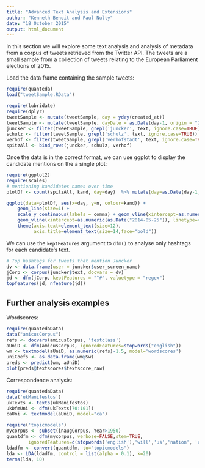 ```yaml
---
title: "Advanced Text Analysis and Extensions"
author: "Kenneth Benoit and Paul Nulty"
date: "18 October 2015"
output: html_document
---
```


In this section we will explore some text analysis and analysis of metadata from a corpus of tweets retrieved from the Twitter API. The tweets are a small sample from a collection of tweets relating to the European Parliament elections of 2015.

Load the data frame containing the sample tweets:

```r
require(quanteda)
load("tweetSample.RData")
```


```r
require(lubridate)
require(dplyr)
tweetSample <- mutate(tweetSample, day = yday(created_at))
tweetSample <- mutate(tweetSample, dayDate = as.Date(day-1, origin = "2014-01-01"))
juncker <- filter(tweetSample, grepl('juncker', text, ignore.case=TRUE)) %>% mutate(kand='Juncker')
schulz <- filter(tweetSample, grepl('schulz', text, ignore.case=TRUE))  %>% mutate(kand='Schulz')
verhof <- filter(tweetSample, grepl('verhofstadt', text, ignore.case=TRUE)) %>% mutate(kand='Verhofstadt')
spitzAll <- bind_rows(juncker, schulz, verhof)

```

Once the data is in the correct format, we can use ggplot to display the candidate mentions on the a single plot:


```r
require(ggplot2)
require(scales)
# mentioning kandidates names over time
plotDf <- count(spitzAll, kand, day=day)  %>% mutate(day=as.Date(day-1, origin = "2014-01-01"))

ggplot(data=plotDf, aes(x=day, y=n, colour=kand)) + 
    geom_line(size=1) +
    scale_y_continuous(labels = comma) + geom_vline(xintercept=as.numeric(as.Date("2014-05-15")), linetype=4) +
    geom_vline(xintercept=as.numeric(as.Date("2014-05-25")), linetype=4) +
    theme(axis.text=element_text(size=12),
          axis.title=element_text(size=14,face="bold"))
```


We can use the `keptFeatures` argument to `dfm()` to analyse only hashtags for each candidate's text.
```r
# Top hashtags for tweets that mention Juncker
dv <- data.frame(user = juncker$user_screen_name)
jCorp <- corpus(juncker$text, docvars = dv)
jd <- dfm(jCorp, keptFeatures = "^#", valuetype = "regex") 
topfeatures(jd, nfeature(jd))
```


## Further analysis examples
Wordscores:
```r
require(quantedaData)
data("amicusCorpus")
refs <- docvars(amicusCorpus, 'testclass')
aUniD <- dfm(amicusCorpus, ignoredFeatures=stopwords("english"))
wm <- textmodel(aUniD, as.numeric(refs)-1.5, model='wordscores')
uniCoefs <- as.data.frame(wm@Sw)
preds <- predict(wm, aUniD)
plot(preds@textscores$textscore_raw)
```

Correspondence analysis:
```r
require(quantedaData)
data('ukManifestos')
ukTexts <- texts(ukManifestos)
ukDfmUni <- dfm(ukTexts[70:101])
caUni <- textmodel(aUniD, model="ca")
```

```r
require('topicmodels')
mycorpus <- subset(inaugCorpus, Year>1950)
quantdfm <- dfm(mycorpus, verbose=FALSE,stem=TRUE,
        ignoredFeatures=c(stopwords('english'),'will','us','nation', 'can','peopl*','americ*'))
ldadfm <- convert(quantdfm, to="topicmodels")
lda <- LDA(ldadfm, control = list(alpha = 0.1), k=20)
terms(lda, 10)
```
